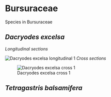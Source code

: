 # Bursuraceae

Species in Bursuraceae

## *Dacryodes excelsa*  {-}

*Longitudinal sections*

![Dacryodes excelsa longitudinal 1](images/DACEXC/2021-03-10_Image_reference_library.pptx_Page_20.jpg)
*Cross sections*

![Dacryodes excelsa cross 1](2021-03-10_Image_reference_library.pptx_Page_21.jpg)


## *Tetragastris balsamifera*  {-}
